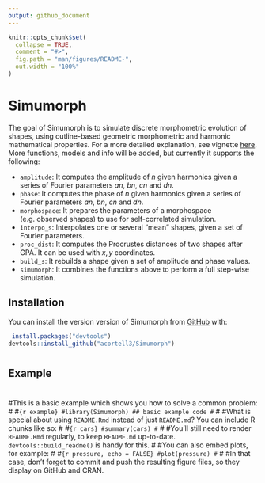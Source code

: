```yaml
---
output: github_document
---
```


<!-- README.md is generated from README.Rmd. Please edit that file -->

```r
knitr::opts_chunk$set(
  collapse = TRUE,
  comment = "#>",
  fig.path = "man/figures/README-",
  out.width = "100%"
)
```

# Simumorph

<!-- badges: start -->
<!-- badges: end -->

The goal of Simumorph is to simulate discrete morphometric evolution of shapes, using outline-based geometric morphometric and harmonic mathematical properties. For a more detailed explanation, see vignette [here](https://acortell3.github.io/Simumorph/simumorph_vignette_1.html). More functions, models and info will be added, but currently it supports the following:

* `amplitude`: It computes the amplitude of $n$ given harmonics given a series of Fourier parameters $an$, $bn$, $cn$ and $dn$.
* `phase`: It computes the phase of $n$ given harmonics given a series of Fourier parameters $an$, $bn$, $cn$ and $dn$.
* `morphospace`: It prepares the parameters of a morphospace (e.g. observed shapes) to use for self-correlated simulation.
* `interpo_s`: Interpolates one or several "mean" shapes, given a set of Fourier parameters. 
* `proc_dist`: It computes the Procrustes distances of two shapes after GPA. It can be used with $x,y$ coordinates.
* `build_s`: It rebuilds a shape given a set of amplitude and phase values.
* `simumorph`: It combines the functions above to perform a full step-wise simulation.

## Installation

You can install the version version of Simumorph from [GitHub](https://github.com/acortell3/Simumorph) with:

``` r
 install.packages("devtools")
devtools::install_github("acortell3/Simumorph")
```
#
## Example
#
#This is a basic example which shows you how to solve a common problem:
#
#```{r example}
#library(Simumorph)
## basic example code
#```
#
#What is special about using `README.Rmd` instead of just `README.md`? You can include R chunks like so:
#
#```{r cars}
#summary(cars)
#```
#
#You'll still need to render `README.Rmd` regularly, to keep `README.md` up-to-date. `devtools::build_readme()` is handy for this.
#
#You can also embed plots, for example:
#
#```{r pressure, echo = FALSE}
#plot(pressure)
#```
#
#In that case, don't forget to commit and push the resulting figure files, so they display on GitHub and CRAN.
